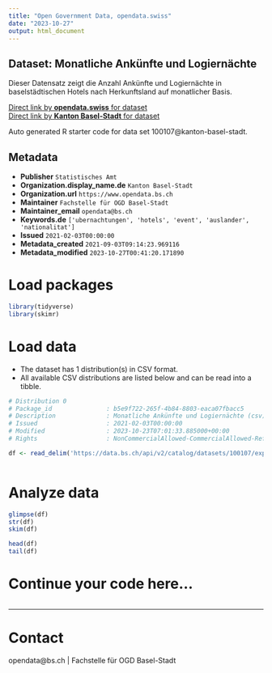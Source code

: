 ```yaml
---
title: "Open Government Data, opendata.swiss"
date: "2023-10-27"
output: html_document
---
```


## Dataset: Monatliche Ankünfte und Logiernächte

Dieser Datensatz zeigt die Anzahl Ankünfte und Logiernächte in baselstädtischen Hotels nach Herkunftsland auf monatlicher Basis.

[Direct link by **opendata.swiss** for dataset](https://opendata.swiss/de/dataset/monatliche-ankunfte-und-logiernachte)<br>
[Direct link by **Kanton Basel-Stadt** for dataset](https://data.bs.ch/explore/dataset/100107/)

Auto generated R starter code for data set 100107@kanton-basel-stadt.

## Metadata

- **Publisher** `Statistisches Amt`
- **Organization.display_name.de** `Kanton Basel-Stadt`
- **Organization.url** `https://www.opendata.bs.ch`
- **Maintainer** `Fachstelle für OGD Basel-Stadt`
- **Maintainer_email** `opendata@bs.ch`
- **Keywords.de** `['ubernachtungen', 'hotels', 'event', 'auslander', 'nationalitat']`
- **Issued** `2021-02-03T00:00:00`
- **Metadata_created** `2021-09-03T09:14:23.969116`
- **Metadata_modified** `2023-10-27T00:41:20.171890`


# Load packages

```r

library(tidyverse)
library(skimr)

```

# Load data

-   The dataset has 1 distribution(s) in CSV format.
-   All available CSV distributions are listed below and can be read into a tibble.

```r

# Distribution 0
# Package_id               : b5e9f722-265f-4b84-8803-eaca07fbacc5
# Description              : Monatliche Ankünfte und Logiernächte (csv)
# Issued                   : 2021-02-03T00:00:00
# Modified                 : 2023-10-23T07:01:33.885000+00:00
# Rights                   : NonCommercialAllowed-CommercialAllowed-ReferenceRequired

df <- read_delim('https://data.bs.ch/api/v2/catalog/datasets/100107/exports/csv')



```

# Analyze data

```r

glimpse(df)
str(df)
skim(df)

head(df)
tail(df)

```

# Continue your code here...

```r

```

------------------------------------------------------------------------

# Contact

opendata@bs.ch | Fachstelle für OGD Basel-Stadt
